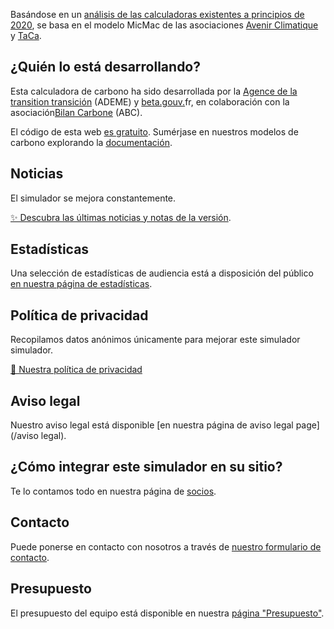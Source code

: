 Basándose en un [análisis de las calculadoras existentes a principios de
2020](https://abc-transitionbascarbone.fr/wp-content/uploads/2022/03/analyse-des-calculateurs-dempreinte-carbone-individuelle-a-lorigine-de-nos-gestes-climat-vf-.pdf),
se basa en el modelo MicMac de las asociaciones [Avenir
Climatique](https://avenirclimatique.org/les-outils/) y
<a href="https://www.taca.asso.fr/">TaCa</a>.

## ¿Quién lo está desarrollando?

Esta calculadora de carbono ha sido desarrollada por la [Agence de la transition
transición](https://www.ademe.fr/) (ADEME) y
<a href="https://beta.gouv.fr/">beta.gouv.</a>fr, en colaboración con la
asociación<a href="https://www.associationbilancarbone.fr/">Bilan Carbone</a>
(ABC).

El código de esta web <a href="https://github.com/betagouv/ecolab-data">es gratuito</a>.
Sumérjase en nuestros modelos de carbono explorando la
<a href="/documentation">documentación</a>.

## Noticias

El simulador se mejora constantemente.

[✨️ Descubra las últimas noticias y
notas de la versión](/noticias).

## Estadísticas

Una selección de estadísticas de audiencia está a disposición del público <a href="/stats">en nuestra página de estadísticas</a>.

## Política de privacidad

Recopilamos datos anónimos únicamente para mejorar este simulador
simulador.

<a href="/vie-privée">🍪 Nuestra política de privacidad</a>

## Aviso legal

Nuestro aviso legal está disponible [en nuestra página de aviso legal
page](/aviso legal).

## ¿Cómo integrar este simulador en su sitio?

Te lo contamos todo en nuestra página de <a href="/partenaires">socios</a>.

## Contacto

Puede ponerse en contacto con nosotros a través de <a href="/contact">nuestro formulario de contacto</a>.

## Presupuesto

El presupuesto del equipo está disponible en nuestra <a href="/budget">página "Presupuesto"</a>.

